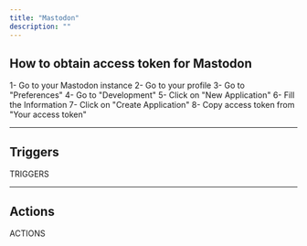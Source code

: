 ```yaml
---
title: "Mastodon"
description: ""
---
```


## How to obtain access token for Mastodon
1- Go to your Mastodon instance
2- Go to your profile
3- Go to "Preferences"
4- Go to "Development"
5- Click on "New Application"
6- Fill the Information
7- Click on "Create Application"
8- Copy access token from "Your access token"

---

## Triggers

TRIGGERS

---

## Actions

ACTIONS
